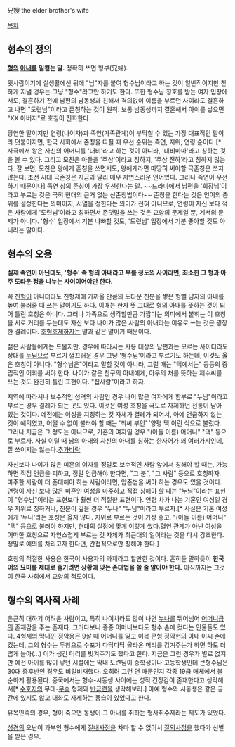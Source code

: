兄嫂
the elder brother's wife

[[목차]]

== 형수의 정의 ==

'''[[형]]의 [[아내]]를 일컫는 말.''' 정확히 쓰면 형부(兄婦). 

윗사람이기에 실생활에선 뒤에 "님"자를 붙여 형수님이라고 하는 것이 일반적이지만 친하게 지낼 경우는 그냥 "형수"라고만 하기도 한다. 또한 형수님 칭호를 받는 여자 입장에서도, 결혼하기 전에 남편의 남동생과 친해서 격의없이 이름을 부르던 사이라도 결혼하고 나면 "도련님"이라고 존칭하는 것이 원칙. 보통 남동생까지 결혼해서 아이를 낳으면 "XX 아버지"로 호칭이 진화한다. 

당연한 말이지만 연령(나이차)과 족연(가족관계)이 부닥칠 수 있는 가장 대표적인 말이라 덧붙이자면, 한국 사회에서 존칭을 따질 때 우선 순위는 족연, 지위, 연령 순이다.[* 사극에서 왕은 자신의 어머니를 '대비'라고 하는 것이 아니라, '대비마마'라고 칭하는 것을 볼 수 있다. 그리고 모친은 아들을 '주상'이라고 칭하지, '주상 전하'라고 칭하지 않는다. 잘 보면, 모친은 왕에게 존칭을 쓰면서도, 왕에게라면 마땅히 써야할 극존칭은 쓰지 않는다. 조선 시대 극존칭은 지금과 달리 매우 자연스러운 언어였다. 그러나 족연이 우선하기 때문이다] 족연 상의 존칭이 가장 우선한다는 말. ~~드라마에서 남편을 '회장님'이라고 부르는 것은 극히 현대의 근거 없는 신존칭법이다~~ 존칭을 한다는 것은 언어의 층위를 설정한다는 의미이지, 서열을 정한다는 의미가 전혀 아니므로, 연령이 자신 보다 적은 사람에게 '도련님'이라고 칭하면서 존댓말을 쓰는 것은 교양의 문제일 뿐, 계서의 문제가 아니다. '형수' 입장에서 기분 나빠할 것도, '도련님' 입장에서 기분 좋아할 것도 아니라는 말이다. 

== 형수의 오용 ==

'''실제 족연이 아닌데도, '형수' 즉 형의 아내라고 부를 정도의 사이라면, 최소한 그 형과 아주 도타운 정을 나누는 사이이어야만 한다.'''


꼭 친[[형]]이 아니더라도 친형제에 가까울 만큼의 도타운 친분을 쌓은 형뻘 남자의 아내를 높여 불러줄 때 쓰는 말이기도 하다. 이때는 한자 뜻 그대로 형의 아내를 뜻하는 것이 되어 틀린 호칭은 아니다. 그러나 가족으로 생각할만큼 가깝다는 의미에서 붙히는 이 호칭을 서로 거리를 두는데도 자신 보다 나이가 많은 사람의 아내라는 이유로 쓰는 것은 굉장한 결례이다. [[호형호제]]하자는 말과 같은 말이기 때문이다.  

젊은 사람들에게는 드물지만. 경우에 따라서는 사용 대상의 남편과는 모르는 사이더라도 상대를 [[누님]]으로 부르기 껄끄러운 경우 그냥 '형수님'이라고 부르기도 하는데, 이것도 옳은 호칭이 아니다. "형수님은"이라고 말할 것이 아니라, 그럴 때는 "댁에서는" 등등의 중립적인 어휘를 써야 한다. 나이가 같은 친구의 아내에게, 아우의 처를 뜻하는 제수씨를 쓰는 것도 완전히 틀린 표현이다. "집사람"이라고 하자. 


지역에 따라서나 보수적인 성격의 사람인 경우 나이 많은 여자에게 함부로 "누님"이라고 부르는 경우 결례가 되는 곳도 있다. 이것은 여성 호칭을 극도로 자제하던 전통이 남아 있는 것이다. 예전에는 여성을 지칭하는 것 자체가 결례가 되어서, 아예 언급하지 않는 것이 예의였고, 어쩔 수 없이 불러야 할 때는 '최씨 부인' '양평 댁'이런 식으로 불렀다. 그러나 지금은 그 정도는 아니므로, 기혼의 여자일 경우 "(아들 이름) 어머니" "댁" 등으로 부르자. 사실 이럴 때 남의 아내와 자신의 아내를 칭하는 한자어가 꽤 여러가지인데, 잘 쓰이지는 않는다.[[추가바람]]  

자신보다 나이가 많은 미혼의 여자를 정말로 보수적인 사람 앞에서 칭해야 할 때는, 가능하면 직접 언급을 피하고, 정말 언급해야 한다면, "그 분", "그 사람" 등으로 호칭하자. 마주한 사람이 더 존대해야 하는 사람이라면, 압존법을 써야 하는 경우도 있을 것이다. 연령이 자신 보다 많은 미혼인 여성을 마주하고 직접 칭해야 할 때는 "누님"이라는 표현이 "형수님"이라는 표현보다 훨씬 더 적절한 표현이다. 연령 차가 나는 기혼인 여성일 경우 지위로 칭하거나, 친분이 깊을 경우 "누나" "누님"이라고 부르자.[* 사실은 기혼 여성에게 '누나'라는 호칭은 옳지 않다. 지위로 부르는 것이 가장 좋고, "(아들 이름) 어머니" "댁" 등으로 불러야 하지만, 현대의 실정에 맞게 이렇게 썼다.혈연 관계가 아닌 여성을 어떠한 호칭으로 자연스럽게 부르는 것 자체가 최근대의 일이라는 것을 다시 강조한다. 정말로 예의를 차리고자 한다면, 간접적으로만 칭해야 한다.]


호칭의 적절한 사용은 한국어 사용자의 과제라고 할만한 것이다. 흔히들 말하듯이 '''한국어의 묘미를 제대로 즐기려면 상황에 맞는 존대법을 쓸 줄 알아야 한다.''' 아직까지는 그것이 한국 사회에서 교양의 척도이다. 
== 형수의 역사적 사례 ==

은근히 대하기 어려운 사람이고, 특히 나이차라도 많이 나면 [[누나]]를 뛰어넘어 [[어머니]]급의 존재감을 주는 존재다. 그러다보니 종종 어머니보다도 형수 손에 컸다는 인물들도 있다. 4형제의 막내인 정약용은 9살 때 어머니를 잃고 이복 큰형 정약현의 아내 이씨 손에 컸는데, 그의 형수는 두창으로 수포가 다닥다닥 올라온 머리를 감겨주는가 하면 하도 더럽게 놀아(...) 이가 생긴 머리를 빗겨주기도 했다고 한다. 지금은 그런 경우가 별로 없지만 예전 아이를 많이 낳던 시절에는 막내 도련님이 중학생이나 고등학생인데 큰형수님은 30대 중후반인 경우도 비일비재했다. 오히려 그런 면 때문인지 각종 19금 매체에서 불순하게 활용된다. 중국에서는 형수-시동생 사이에는 성적 긴장감이 존재한다고 생각해서[* [[수호지]]의 무대-[[무송]] 형제와 [[반금련]]을 생각해보라.] 아예 형수와 시동생은 같은 공간에 있지도 않고 대화도 자제하는 풍습이 있었다고 한다.

유목민족의 경우, 형이 죽으면 동생이 그 아내를 취하는 형사취수제라는 제도가 있었다.

[[성경]]의 오난이 과부인 형수에게 [[질내사정]]을 차마 할 수 없어서 [[질외사정]]을 했다가 신벌을 받은 경우.
